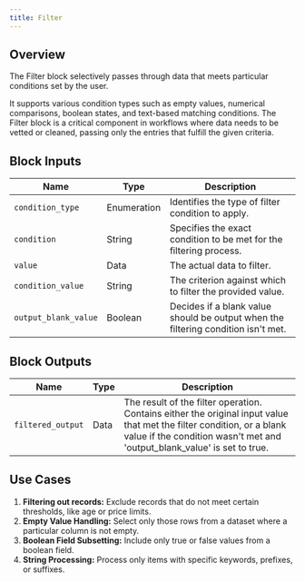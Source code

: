 ```yaml
---
title: Filter
---
```


## Overview

The Filter block selectively passes through data that meets particular conditions set by the user.

It supports various condition types such as empty values, numerical comparisons, boolean states, and text-based matching conditions. The Filter block is a critical component in workflows where data needs to be vetted or cleaned, passing only the entries that fulfill the given criteria.

## Block Inputs

| Name                 | Type        | Description                                                                       |
| -------------------- | ----------- | --------------------------------------------------------------------------------- |
| `condition_type`     | Enumeration | Identifies the type of filter condition to apply.                                 |
| `condition`          | String      | Specifies the exact condition to be met for the filtering process.                |
| `value`              | Data        | The actual data to filter.                                                        |
| `condition_value`    | String      | The criterion against which to filter the provided value.                         |
| `output_blank_value` | Boolean     | Decides if a blank value should be output when the filtering condition isn't met. |

## Block Outputs

| Name              | Type | Description                                                                                                                                                                                       |
| ----------------- | ---- | ------------------------------------------------------------------------------------------------------------------------------------------------------------------------------------------------- |
| `filtered_output` | Data | The result of the filter operation. Contains either the original input value that met the filter condition, or a blank value if the condition wasn't met and 'output_blank_value' is set to true. |

## Use Cases

1. **Filtering out records:** Exclude records that do not meet certain thresholds, like age or price limits.
2. **Empty Value Handling:** Select only those rows from a dataset where a particular column is not empty.
3. **Boolean Field Subsetting:** Include only true or false values from a boolean field.
4. **String Processing:** Process only items with specific keywords, prefixes, or suffixes.
